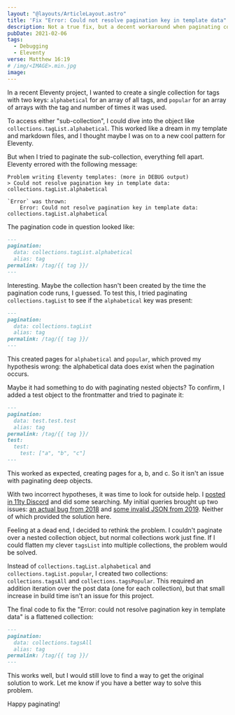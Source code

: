 ```yaml
---
layout: "@layouts/ArticleLayout.astro"
title: 'Fix "Error: Could not resolve pagination key in template data" in Eleventy'
description: Not a true fix, but a decent workaround when paginating collections in Eleventy
pubDate: 2021-02-06
tags:
  - Debugging
  - Eleventy
verse: Matthew 16:19
# /img/<IMAGE>.min.jpg
image:
---
```



In a recent Eleventy project, I wanted to create a single collection for tags with two keys: `alphabetical` for an array of all tags, and `popular` for an array of arrays with the tag and number of times it was used.

To access either "sub-collection", I could dive into the object like `collections.tagList.alphabetical`. This worked like a dream in my template and markdown files, and I thought maybe I was on to a new cool pattern for Eleventy.

But when I tried to paginate the sub-collection, everything fell apart. Eleventy errored with the following message:

```shell
Problem writing Eleventy templates: (more in DEBUG output)
> Could not resolve pagination key in template data: collections.tagList.alphabetical

`Error` was thrown:
    Error: Could not resolve pagination key in template data: collections.tagList.alphabetical
```

The pagination code in question looked like:

```md
---
pagination:
  data: collections.tagList.alphabetical
  alias: tag
permalink: /tag/{{ tag }}/
---
```

Interesting. Maybe the collection hasn't been created by the time the pagination code runs, I guessed. To test this, I tried paginating `collections.tagList` to see if the `alphabetical` key was present:

```md
---
pagination:
  data: collections.tagList
  alias: tag
permalink: /tag/{{ tag }}/
---
```

This created pages for `alphabetical` and `popular`, which proved my hypothesis wrong: the alphabetical data does exist when the pagination occurs.

Maybe it had something to do with paginating nested objects? To confirm, I added a test object to the frontmatter and tried to paginate it:

```md
---
pagination:
  data: test.test.test
  alias: tag
permalink: /tag/{{ tag }}/
test:
  test:
    test: ["a", "b", "c"]
---
```

This worked as expected, creating pages for a, b, and c. So it isn't an issue with paginating deep objects.

With two incorrect hypotheses, it was time to look for outside help. I [posted in 11ty Discord](https://discord.com/channels/741017160297611315/741017160297611319/807589091814146060) and did some searching. My initial queries brought up two issues: [an actual bug from 2018](https://github.com/11ty/eleventy/issues/171) and [some invalid JSON from 2019](https://github.com/11ty/eleventy/issues/690). Neither of which provided the solution here.

Feeling at a dead end, I decided to rethink the problem. I couldn't paginate over a nested collection object, but normal collections work just fine. If I could flatten my clever `tagsList` into multiple collections, the problem would be solved.

Instead of `collections.tagList.alphabetical` and `collections.tagList.popular`, I created two collections: `collections.tagsAll` and `collections.tagsPopular`. This required an addition iteration over the post data (one for each collection), but that small increase in build time isn't an issue for this project.

The final code to fix the "Error: could not resolve pagination key in template data" is a flattened collection:

```md
---
pagination:
  data: collections.tagsAll
  alias: tag
permalink: /tag/{{ tag }}/
---
```

This works well, but I would still love to find a way to get the original solution to work. Let me know if you have a better way to solve this problem. <Emoji symbol='👍' />

Happy paginating!
